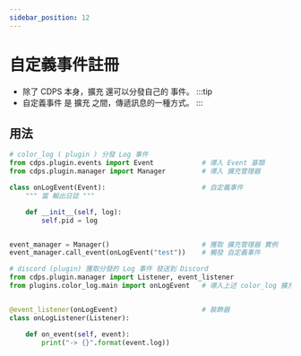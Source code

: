 ```yaml
---
sidebar_position: 12
---
```


# 自定義事件註冊
- 除了 CDPS 本身，擴充 還可以分發自己的 事件。
:::tip
- 自定義事件 是 擴充 之間，傳遞訊息的一種方式。
:::

## 用法
```py
# color_log ( plugin ) 分發 Log 事件
from cdps.plugin.events import Event            # 導入 Event 基類
from cdps.plugin.manager import Manager         # 導入 擴充管理器

class onLogEvent(Event):                        # 自定義事件
    """ 當 輸出日誌 """

    def __init__(self, log):
        self.pid = log


event_manager = Manager()                       # 獲取 擴充管理器 實例
event_manager.call_event(onLogEvent("test"))    # 觸發 自定義事件
```
```py
# discord (plugin) 獲取分發的 Log 事件 發送到 Discord
from cdps.plugin.manager import Listener, event_listener
from plugins.color_log.main import onLogEvent   # 導入上述 color_log 擴充 中的 onLogEvent 事件


@event_listener(onLogEvent)                     # 裝飾器
class onLogListener(Listener):

    def on_event(self, event):
        print("-> {}".format(event.log))
```